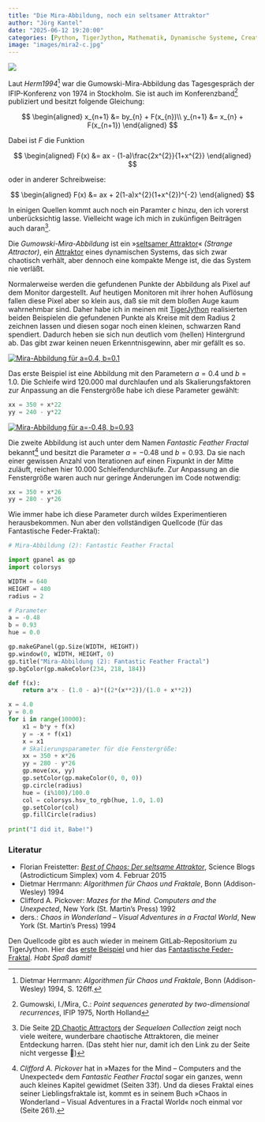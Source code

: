 ```yaml
---
title: "Die Mira-Abbildung, noch ein seltsamer Attraktor"
author: "Jörg Kantel"
date: "2025-06-12 19:20:00"
categories: [Python, TigerJython, Mathematik, Dynamische Systeme, Creative Coding]
image: "images/mira2-c.jpg"
---
```


[![](images/mira2-b.jpg)](https://www.flickr.com/photos/schockwellenreiter/54585046143/)

Laut *Herm1994*[^1] war die Gumowski-Mira-Abbildung das Tagesgespräch der IFIP-Konferenz von 1974 in Stockholm. Sie ist auch im Konferenzband[^2] publiziert und besitzt folgende Gleichung:

[^1]: Dietmar Herrmann: *Algorithmen für Chaos und Fraktale*, Bonn (Addison-Wesley) 1994, S. 126ff.
[^2]: Gumowski, I./Mira, C.: *Point sequences generated by two-dimensional recurrences*, IFIP 1975, North Holland

$$
\begin{aligned}
x_{n+1} &= by_{n} + F(x_{n})\\
y_{n+1} &= x_{n} + F(x_{n+1})
\end{aligned}
$$

Dabei ist $F$ die Funktion

$$
\begin{aligned}
F(x) &= ax - (1-a)\frac{2x^{2}}{1+x^{2}}
\end{aligned}
$$

oder in anderer Schreibweise:

$$
\begin{aligned}
F(x) &= ax + 2(1-a)x^{2}(1+x^{2})^{-2}
\end{aligned}
$$


In einigen Quellen kommt auch noch ein Paramter $c$ hinzu, den ich vorerst unberücksichtig lasse. Vielleicht wage ich mich in zukünfigen Beiträgen auch daran[^4].

[^4]: Die Seite [2D Chaotic Attractors](https://sequelaencollection.home.blog/2d-chaotic-attractors/) der *Sequelaen Collection* zeigt noch viele weitere, wunderbare chaotische Attraktoren, die meiner Entdeckung harren. (Das steht hier nur, damit ich den Link zu der Seite nicht vergesse&nbsp;🥸)

Die *Gumowski-Mira-Abbildung* ist ein »[seltsamer Attraktor](https://de.wikipedia.org/wiki/Seltsamer_Attraktor)« *(Strange Attractor)*, ein [Attraktor](http://www.spektrum.de/lexikon/physik/attraktor/926) eines dynamischen Systems, das sich zwar chaotisch verhält, aber dennoch eine kompakte Menge ist, die das System nie verläßt.

Normalerweise werden die gefundenen Punkte der Abbildung als Pixel auf dem Monitor dargestellt. Auf heutigen Monitoren mit ihrer hohen Auflösung fallen diese Pixel aber so klein aus, daß sie mit dem bloßen Auge kaum wahrnehmbar sind. Daher habe ich in meinen mit [TigerJython](http://cognitiones.kantel-chaos-team.de/programmierung/python/tigerjython.html) realisierten beiden Beispielen die gefundenen Punkte als Kreise mit dem Radius $2$ zeichnen lassen und diesen sogar noch einen kleinen, schwarzen Rand spendiert. Dadurch heben sie sich nun deutlich vom (hellen) Hintergrund ab. Das gibt zwar keinen neuen Erkenntnisgewinn, aber mir gefällt es so.

[![Mira-Abbildung für a=0.4, b=0.1](images/mira1.jpg)](https://www.flickr.com/photos/schockwellenreiter/54585020798/)

Das erste Beispiel ist eine Abbildung mit den Parametern $a=0.4$ und $b=1.0$. Die Schleife wird 120.000 mal durchlaufen und als Skalierungsfaktoren zur Anpassung an die Fenstergröße habe ich diese Parameter gewählt:

~~~python
xx = 350 + x*22
yy = 240 - y*22
~~~

[![Mira-Abbildung für a=-0.48, b=0.93](images/mira2.jpg)](https://www.flickr.com/photos/schockwellenreiter/54583960732/)

Die zweite Abbildung ist auch unter dem Namen *Fantastic Feather Fractal* bekannt[^5] und besitzt die Parameter $a=-0.48$ und $b=0.93$. Da sie nach einer gewissen Anzahl von Iterationen auf einen Fixpunkt in der Mitte zuläuft, reichen hier 10.000 Schleifendurchläufe. Zur Anpassung an die Fenstergröße waren auch nur geringe Änderungen im Code notwendig:

[^5]: *Clifford A. Pickover* hat in »Mazes for the Mind – Computers and the Unexpected« dem *Fantastic Feather Fractal* sogar ein ganzes, wenn auch kleines Kapitel gewidmet (Seiten 33f). Und da dieses Fraktal eines seiner Lieblingsfraktale ist, kommt es in seinem Buch »Chaos in Wonderland – Visual Adventures in a Fractal World« noch einmal vor (Seite 261).

~~~python
xx = 350 + x*26
yy = 280 - y*26
~~~

Wie immer habe ich diese Parameter durch wildes Experimentieren herausbekommen. Nun aber den vollständigen Quellcode (für das Fantastische Feder-Fraktal):

~~~python
# Mira-Abbildung (2): Fantastic Feather Fractal

import gpanel as gp
import colorsys

WIDTH = 640
HEIGHT = 480
radius = 2

# Parameter
a = -0.48
b = 0.93
hue = 0.0

gp.makeGPanel(gp.Size(WIDTH, HEIGHT))
gp.window(0, WIDTH, HEIGHT, 0)
gp.title("Mira-Abbildung (2): Fantastic Feather Fractal")
gp.bgColor(gp.makeColor(234, 218, 184))

def f(x):
    return a*x - (1.0 - a)*((2*(x**2))/(1.0 + x**2))

x = 4.0
y = 0.0 
for i in range(10000):
    x1 = b*y + f(x)
    y = -x + f(x1)
    x = x1
    # Skalierungsparameter für die Fenstergröße:
    xx = 350 + x*26
    yy = 280 - y*26
    gp.move(xx, yy)
    gp.setColor(gp.makeColor(0, 0, 0))
    gp.circle(radius)
    hue = (i%100)/100.0
    col = colorsys.hsv_to_rgb(hue, 1.0, 1.0)
    gp.setColor(col)
    gp.fillCircle(radius)
    
print("I did it, Babe!")    
~~~

### Literatur

- Florian Freistetter: *[Best of Chaos: Der seltsame Attraktor](http://scienceblogs.de/astrodicticum-simplex/2015/02/04/best-of-chaos-der-seltsame-attraktor/)*, Science Blogs (Astrodicticum Simplex) vom 4. Februar 2015
- Dietmar Herrmann: *Algorithmen für Chaos und Fraktale*, Bonn (Addison-Wesley) 1994
- Clifford A. Pickover: *Mazes for the Mind. Computers and the Unexpected*, New York (St. Martin’s Press) 1992
- ders.: *Chaos in Wonderland – Visual Adventures in a Fractal World*, New York (St. Martin’s Press) 1994

Den Quellcode gibt es auch wieder in meinem GitLab-Repositorium zu TigerJython. Hier das [erste Beispiel](https://gitlab.com/kantel/tigerjython/-/blob/master/fraktale/mira1.py) und hier das [Fantastische Feder-Fraktal](https://gitlab.com/kantel/tigerjython/-/blob/master/fraktale/mira2.py). *Habt Spaß damit!*